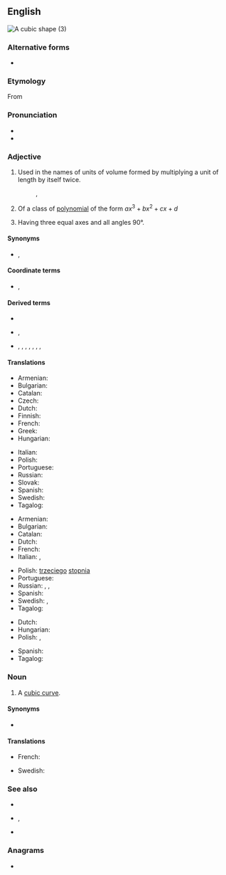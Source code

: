 ==English==
[[Image:Cubic.svg|thumb|A cubic shape (3)]]
{{enum|quadratic|quartic|[[Appendix:English polynomial degrees|polynomial degrees]]|lang=en}}

===Alternative forms===
* {{l|en|cubick}} {{qualifier|obsolete}}

===Etymology===
From {{etyl|frm|en}} {{m|frm|cubique}}

===Pronunciation===
* {{IPA|/ˈkjuː.bɪk/|lang=en}}
* {{rhymes|uːbɪk|lang=en}}

===Adjective===
{{en-adj|-}}

# {{lb|en|geometry}} Used in the names of units of volume formed by multiplying a unit of length by itself twice. <!--note: this is correct; although there are three factors, there are only two multiplications-->
#: {{ux|en|'''cubic''' metre}}, {{ux|en|'''cubic''' foot}}
# {{lb|en|algebraic geometry}} Of a class of [[polynomial]] of the form <math> ax^3 + bx^2 + cx + d </math>
# {{lb|en|crystallography}} Having three equal axes and all angles 90°.
#: {{ux|en|'''cubic''' cleavage}}

====Synonyms====
* {{sense|crystallography}} {{l|en|isometric}}, {{l|en|monometric}}

====Coordinate terms====
* {{sense|three-dimensional unit}} {{l|en|linear}}, {{l|en|square}}

====Derived terms====
* {{l|en|cubic capacity}}
* {{sense|degree three polynomial}} {{l|en|cubic curve}}, {{l|en|cubic equation}}
* {{sense|unit of volume}} {{l|en|cubic centimeter}}, {{l|en|cubic centimetre}}, {{l|en|cubic foot}}, {{l|en|cubic inch}}, {{l|en|cubic meter}}, {{l|en|cubic metre}}, {{l|en|cubic mile}}, {{l|en|cubic yard}}

====Translations====
{{trans-top|in the name of units of volume}}
* Armenian: {{t+|hy|խորանարդ}}
* Bulgarian: {{t+|bg|куби́чен}}
* Catalan: {{t|ca|cúbic}}
* Czech: {{t+|cs|krychlový}}
* Dutch: {{t+|nl|kubiek}}
* Finnish: {{t+|fi|kuutio|alt=kuutio-}}
* French: {{t+|fr|cube}}
* Greek: {{t+|el|κυβικός}}
* Hungarian: {{t+|hu|köb|alt=köb-}}
{{trans-mid}}
* Italian: {{t+|it|cubo}}
* Polish: {{t+|pl|sześcienny|m}}
* Portuguese: {{t+|pt|cúbico}}
* Russian: {{t+|ru|куби́ческий}}
* Slovak: {{t|sk|kubický}}
* Spanish: {{t|es|cúbico|m}}
* Swedish: {{t|sv|kubik-}}
* Tagalog: {{t|tl|buukin}}
{{trans-bottom}}

{{trans-top|of a polynomial of third degree}}
* Armenian: {{t+|hy|խորանարդ}}
* Bulgarian: {{t+|bg|куби́чен}}
* Catalan: {{t|ca|cúbic}}
* Dutch: {{t+|nl|derdegraads}}
* French: {{t+|fr|cubique}}
* Italian: {{t+|it|cubico|m}}, {{t+|it|cubica|f}}
{{trans-mid}}
* Polish: [[trzeci]]ego [[stopień|stopnia]]
* Portuguese: {{t+|pt|cúbico}}
* Russian: {{t+|ru|куби́ческий}}, {{t|ru|в [[куб|ку́бе]]}}, {{t|ru|[[третий|тре́тьей]] [[степень|сте́пени]]}}
* Spanish: {{t|es|cúbico}}
* Swedish: {{t+|sv|tredjegrads-}}, {{t+|sv|kubisk}}
* Tagalog: {{t|tl|buukin}}
{{trans-bottom}}

{{trans-top|Having three equal axes and all angles 90°}}
* Dutch: {{t+|nl|kubisch}}
* Hungarian: {{t|hu|köbös}}
* Polish: {{t+|pl|regularny|m}}, {{t|pl|kubiczny|m}}
{{trans-mid}}
* Spanish: {{t|es|cúbico|m}}
* Tagalog: {{t|tl|buukin}}
{{trans-bottom}}

===Noun===
{{en-noun}}

# {{lb|en|algebraic geometry}} A [[cubic curve]].

====Synonyms====
* {{l|en|cubic curve}}

====Translations====
{{trans-top|cubic curve}}
* French: {{t+|fr|cubique|f}}
{{trans-mid}}
* Swedish: {{t|sv|tredjegradskurva|c}}
{{trans-bottom}}

===See also===
* {{l|en|cube}}
* {{l|en|spacial}}, {{l|en|spatial}}
* {{l|en|square}}

===Anagrams===
* {{anagrams|en|Bucci}}